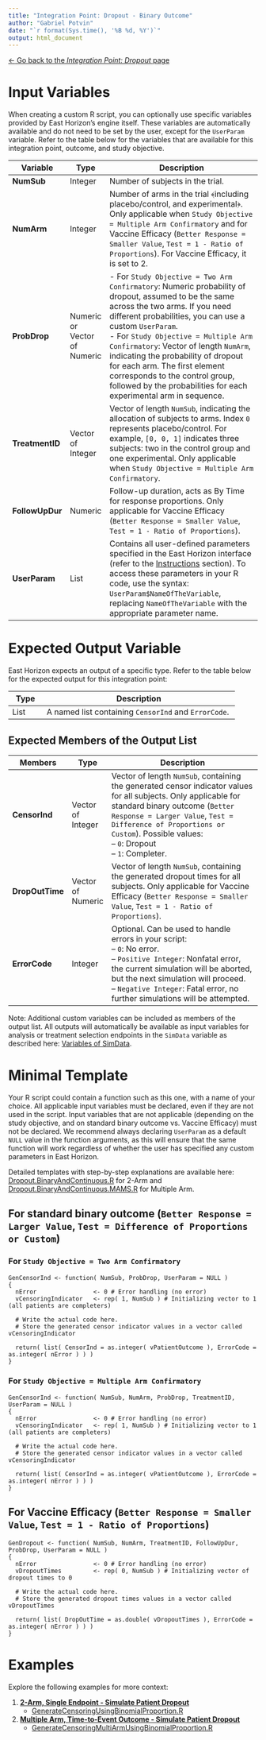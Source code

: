 ```yaml
---
title: "Integration Point: Dropout - Binary Outcome"
author: "Gabriel Potvin"
date: "`r format(Sys.time(), '%B %d, %Y')`"
output: html_document
---
```


[$\leftarrow$ Go back to the *Integration Point: Dropout* page](IntegrationPointDropout.html)

# Input Variables

When creating a custom R script, you can optionally use specific variables provided by East Horizon's engine itself. These variables are automatically available and do not need to be set by the user, except for the `UserParam` variable. Refer to the table below for the variables that are available for this integration point, outcome, and study objective.

| **Variable**   | **Type** | **Description**                                                                 |
|----------------|--------------|---------------------------------------------------------------------------------|
|**NumSub**|Integer|Number of subjects in the trial.|
|**NumArm**|Integer|Number of arms in the trial ﴾including placebo/control, and experimental﴿. Only applicable when `Study Objective = Multiple Arm Confirmatory` and for Vaccine Efficacy (`Better Response = Smaller Value`, `Test = 1 - Ratio of Proportions`). For Vaccine Efficacy, it is set to 2.|
|**ProbDrop**|Numeric or Vector of Numeric|- For `Study Objective = Two Arm Confirmatory`: Numeric probability of dropout, assumed to be the same across the two arms. If you need different probabilities, you can use a custom `UserParam`.<br/>- For `Study Objective = Multiple Arm Confirmatory`: Vector of length `NumArm`, indicating the probability of dropout for each arm. The first element corresponds to the control group, followed by the probabilities for each experimental arm in sequence.|
|**TreatmentID**|Vector of Integer|Vector of length `NumSub`, indicating the allocation of subjects to arms. Index `0` represents placebo/control. For example, `[0, 0, 1]` indicates three subjects: two in the control group and one experimental. Only applicable when `Study Objective = Multiple Arm Confirmatory`.|
|**FollowUpDur**|Numeric|Follow-up duration, acts as By Time for response proportions. Only applicable for Vaccine Efficacy (`Better Response = Smaller Value`, `Test = 1 - Ratio of Proportions`).|
| **UserParam**  | List     | Contains all user-defined parameters specified in the East Horizon interface (refer to the [Instructions](IntegrationPointDropout.html#instructions) section). To access these parameters in your R code, use the syntax: `UserParam$NameOfTheVariable`, replacing `NameOfTheVariable` with the appropriate parameter name. |

# Expected Output Variable

East Horizon expects an output of a specific type. Refer to the table below for the expected output for this integration point:

| **Type**  | **Description**                                                                                  |
|------------------|--------------------------------------------------------------------------------------------------|
| List  | A named list containing `CensorInd` and `ErrorCode`.                    |

## Expected Members of the Output List

| **Members**     | **Type**  | **Description**                                                                                  |
|----------------|--------------|---------------------------------------------------------------------------------|
| **CensorInd**   | Vector of Integer  | Vector of length `NumSub`, containing the generated censor indicator values for all subjects. Only applicable for standard binary outcome (`Better Response = Larger Value`, `Test = Difference of Proportions or Custom`). Possible values:<br>– `0`: Dropout<br>– `1`: Completer.|
| **DropOutTime**   | Vector of Numeric  | Vector of length `NumSub`, containing the generated dropout times for all subjects. Only applicable for Vaccine Efficacy (`Better Response = Smaller Value`, `Test = 1 - Ratio of Proportions`).|
| **ErrorCode**   | Integer  | Optional. Can be used to handle errors in your script:<br>– `0`: No error.<br> – `Positive Integer`: Nonfatal error, the current simulation will be aborted, but the next simulation will proceed.<br>– `Negative Integer`: Fatal error, no further simulations will be attempted.                  |

Note: Additional custom variables can be included as members of the output list. All outputs will automatically be available as input variables for analysis or treatment selection endpoints in the `SimData` variable as described here: [Variables of SimData](VariablesOfSimData.html).

# Minimal Template

Your R script could contain a function such as this one, with a name of your choice. All applicable input variables must be declared, even if they are not used in the script. Input variables that are not applicable (depending on the study objective, and on standard binary outcome vs. Vaccine Efficacy) must not be declared. We recommend always declaring `UserParam` as a default `NULL` value in the function arguments, as this will ensure that the same function will work regardless of whether the user has specified any custom parameters in East Horizon.

Detailed templates with step-by-step explanations are available here: [Dropout.BinaryAndContinuous.R](https://github.com/Cytel-Inc/CyneRgy/blob/main/inst/Templates/Dropout.BinaryAndContinuous.R) for 2-Arm and [Dropout.BinaryAndContinuous.MAMS.R](https://github.com/Cytel-Inc/CyneRgy/blob/main/inst/Templates/Dropout.BinaryAndContinuous.MAMS.R) for Multiple Arm.

## For standard binary outcome (`Better Response = Larger Value`, `Test = Difference of Proportions or Custom`)

### For `Study Objective = Two Arm Confirmatory`

```
GenCensorInd <- function( NumSub, ProbDrop, UserParam = NULL )
{
  nError        	    <- 0 # Error handling (no error)
  vCensoringIndicator 	<- rep( 1, NumSub ) # Initializing vector to 1 (all patients are completers)	
  
  # Write the actual code here.
  # Store the generated censor indicator values in a vector called vCensoringIndicator

  return( list( CensorInd = as.integer( vPatientOutcome ), ErrorCode = as.integer( nError ) ) )
}
```

### For `Study Objective = Multiple Arm Confirmatory`

```
GenCensorInd <- function( NumSub, NumArm, ProbDrop, TreatmentID, UserParam = NULL )
{
  nError        	    <- 0 # Error handling (no error)
  vCensoringIndicator 	<- rep( 1, NumSub ) # Initializing vector to 1 (all patients are completers)	
  
  # Write the actual code here.
  # Store the generated censor indicator values in a vector called vCensoringIndicator

  return( list( CensorInd = as.integer( vPatientOutcome ), ErrorCode = as.integer( nError ) ) )
}
```

## For Vaccine Efficacy (`Better Response = Smaller Value`, `Test = 1 - Ratio of Proportions`)

```
GenDropout <- function( NumSub, NumArm, TreatmentID, FollowUpDur, ProbDrop, UserParam = NULL )
{
  nError        	    <- 0 # Error handling (no error)
  vDropoutTimes 	    <- rep( 0, NumSub ) # Initializing vector of dropout times to 0	
  
  # Write the actual code here.
  # Store the generated dropout times values in a vector called vDropoutTimes

  return( list( DropOutTime = as.double( vDropoutTimes ), ErrorCode = as.integer( nError ) ) )
}
```

# Examples

Explore the following examples for more context:

1. [**2-Arm, Single Endpoint - Simulate Patient Dropout**](2ArmPatientDropout.html)
    - [GenerateCensoringUsingBinomialProportion.R](https://github.com/Cytel-Inc/CyneRgy/blob/main/inst/Examples/2ArmPatientDropout/R/GenerateCensoringUsingBinomialProportion.R)
2. [**Multiple Arm, Time-to-Event Outcome - Simulate Patient Dropout**](MultiArmPatientDropout.html)
    - [GenerateCensoringMultiArmUsingBinomialProportion.R](https://github.com/Cytel-Inc/CyneRgy/blob/main/inst/Examples/MultiArmPatientDropout/R/GenerateCensoringMultiArmUsingBinomialProportion.R)
    
